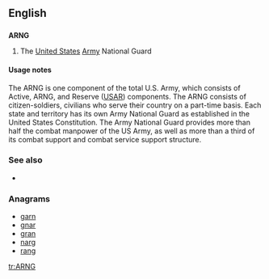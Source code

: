 ==English==

==={{initialism}}===
'''ARNG'''

# The [[United States]] [[Army]] National Guard

====Usage notes====
The ARNG is one component of the total U.S. Army, which consists of Active, ARNG, and Reserve ([[USAR]]) components. The ARNG consists of citizen-soldiers, civilians who serve their country on a part-time basis. Each state and territory has its own Army National Guard as established in the United States Constitution. The Army National Guard provides more than half the combat manpower of the US Army, as well as more than a third of its combat support and combat service support structure.

===See also===
* {{pedialite}}

===Anagrams===
* [[garn#English|garn]]
* [[gnar#English|gnar]]
* [[gran#English|gran]]
* [[narg#English|narg]]
* [[rang#English|rang]]

[[tr:ARNG]]